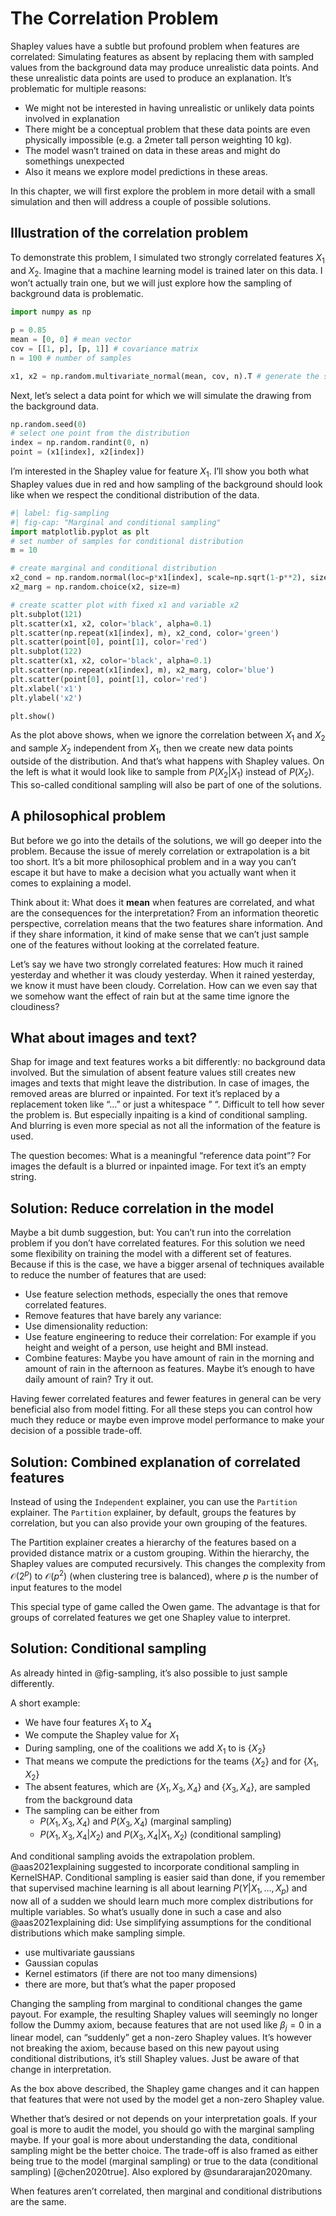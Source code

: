 # The Correlation Problem {#correlation}

Shapley values have a subtle but profound problem when features are correlated:
Simulating features as absent by replacing them with sampled values from the background data may produce unrealistic data points.
And these unrealistic data points are used to produce an explanation.
It's problematic for multiple reasons:

- We might not be interested in having unrealistic or unlikely data points involved in explanation
- There might be a conceptual problem that these data points are even physically impossible (e.g. a 2meter tall person weighting 10 kg).
- The model wasn't trained on data in these areas and might do somethings unexpected
- Also it means we explore model predictions in these areas.


In this chapter, we will first explore the problem in more detail with a small simulation and then will address a couple of possible solutions.

## Illustration of the correlation problem

To demonstrate this problem, I simulated two strongly correlated features $X_1$ and $X_2$.
Imagine that a machine learning model is trained later on this data.
I won't actually train one, but we will just explore how the sampling of background data is problematic.

```python
import numpy as np

p = 0.85
mean = [0, 0] # mean vector
cov = [[1, p], [p, 1]] # covariance matrix
n = 100 # number of samples

x1, x2 = np.random.multivariate_normal(mean, cov, n).T # generate the samples
```

Next, let's select a data point for which we will simulate the drawing from the background data.

```python
np.random.seed(0)
# select one point from the distribution
index = np.random.randint(0, n)
point = (x1[index], x2[index])
```

I'm interested in the Shapley value for feature $X_1$.
I'll show you both what Shapley values due in red and how sampling of the background should look like when we respect the conditional distribution of the data.

```python
#| label: fig-sampling
#| fig-cap: "Marginal and conditional sampling"
import matplotlib.pyplot as plt
# set number of samples for conditional distribution
m = 10

# create marginal and conditional distribution
x2_cond = np.random.normal(loc=p*x1[index], scale=np.sqrt(1-p**2), size=m)
x2_marg = np.random.choice(x2, size=m)

# create scatter plot with fixed x1 and variable x2
plt.subplot(121)
plt.scatter(x1, x2, color='black', alpha=0.1)
plt.scatter(np.repeat(x1[index], m), x2_cond, color='green')
plt.scatter(point[0], point[1], color='red')
plt.subplot(122)
plt.scatter(x1, x2, color='black', alpha=0.1)
plt.scatter(np.repeat(x1[index], m), x2_marg, color='blue')
plt.scatter(point[0], point[1], color='red')
plt.xlabel('x1')
plt.ylabel('x2')

plt.show()
```
As the plot above shows, when we ignore the correlation between $X_1$ and $X_2$ and sample $X_2$ independent from $X_1$, then we create new data points outside of the distribution.
And that's what happens with Shapley values.
On the left is what it would look like to sample from $P(X_2 | X_1)$ instead of $P(X_2)$.
This so-called conditional sampling will also be part of one of the solutions.

## A philosophical problem

But before we go into the details of the solutions, we will go deeper into the problem.
Because the issue of merely correlation or extrapolation is a bit too short.
It's a bit more philosophical problem and in a way you can't escape it but have to make a decision what you actually want when it comes to explaining a model.

Think about it: What does it **mean** when features are correlated, and what are the consequences for the interpretation?
From an information theoretic perspective, correlation means that the two features share information.
And if they share information, it kind of make sense that we can't just sample one of the features without looking at the correlated feature.

Let's say we have two strongly correlated features:
How much it rained yesterday and whether it was cloudy yesterday.
When it rained yesterday, we know it must have been cloudy.
Correlation.
How can we even say that we somehow want the effect of rain but at the same time ignore the cloudiness?

## What about images and text?

Shap for image and text features works a bit differently: no background data involved.
But the simulation of absent feature values still creates new images and texts that might leave the distribution.
In case of images, the removed areas are blurred or inpainted.
For text it's replaced by a replacement token like "..." or just a whitespace " ".
Difficult to tell how sever the problem is.
But especially inpaiting is a kind of conditional sampling.
And blurring is even more special as not all the information of the feature is used.

The question becomes: What is a meaningful "reference data point"?
For images the default is a blurred or inpainted image.
For text it's an empty string.

## Solution: Reduce correlation in the model

Maybe a bit dumb suggestion, but: You can't run into the correlation problem if you don't have correlated features.
For this solution we need some flexibility on training the model with a different set of features.
Because if this is the case, we have a bigger arsenal of techniques available to reduce the number of features that are used:

- Use feature selection methods, especially the ones that remove correlated features.
- Remove features that have barely any variance:
- Use dimensionality reduction:  
- Use feature engineering to reduce their correlation: For example if you height and weight of a person, use height and BMI instead.
- Combine features: Maybe you have amount of rain in the morning and amount of rain in the afternoon as features. Maybe it's enough to have daily amount of rain? Try it out.

Having fewer correlated features and fewer features in general can be very beneficial also from model fitting.
For all these steps you can control how much they reduce or maybe even improve model performance to make your decision of a possible trade-off.

## Solution: Combined explanation of correlated features

Instead of using the `Independent` explainer, you can use the `Partition` explainer.
The `Partition` explainer, by default, groups the features by correlation, but you can also provide your own grouping of the features.

The Partition explainer creates a hierarchy of the features based on a provided distance matrix or a custom grouping.
Within the hierarchy, the Shapley values are computed recursively.
This changes the complexity from $\mathcal{O}(2^p)$ to $\mathcal{O}(p^2)$ (when clustering tree is balanced), where $p$ is the number of input features to the model

This special type of game called the Owen game.
The advantage is that for groups of correlated features we get one Shapley value to interpret.

## Solution: Conditional sampling

As already hinted in @fig-sampling, it's also possible to just sample differently.

A short example:

- We have four features $X_1$ to $X_4$
- We compute the Shapley value for $X_1$
- During sampling, one of the coalitions we add $X_1$ to is $\{X_2\}$
- That means we compute the predictions for the teams $\{X_2\}$ and for $\{X_1, X_2\}$
- The absent features, which are $\{X_1, X_3, X_4\}$ and $\{X_3, X_4\}$, are sampled from the background data
- The sampling can be either from
  - $P(X_1, X_3, X_4)$ and $P(X_3, X_4)$ (marginal sampling)
  - $P(X_1, X_3, X_4 | X_2)$ and $P(X_3, X_4| X_1, X_2)$ (conditional sampling)

And conditional sampling avoids the extrapolation problem.
@aas2021explaining suggested to incorporate conditional sampling in KernelSHAP.
Conditional sampling is easier said than done, if you remember that supervised machine learning is all about learning $P(Y|X_1, \ldots, X_p)$ and now all of a sudden we should learn much more complex distributions for multiple variables. 
So what's usually done in such a case and also @aas2021explaining did:
Use simplifying assumptions for the conditional distributions which make sampling simple.

- use multivariate gaussians
- Gaussian copulas
- Kernel estimators (if there are not too many dimensions)
- there are more, but that's what the paper proposed

::: {.callout-warning}

Changing the sampling from marginal to conditional changes the game payout.
For example, the resulting Shapley values will seemingly no longer follow the Dummy axiom, because features that are not used like $\beta_j=0$ in a linear model, can "suddenly" get a non-zero Shapley values.
It's however not breaking the axiom, because based on this new payout using conditional distributions, it's still Shapley values.
Just be aware of that change in interpretation. 

:::

As the box above described, the Shapley game changes and it can happen that features that were not used by the model get a non-zero Shapley value.

Whether that's desired or not depends on your interpretation goals.
If your goal is more to audit the model, you should go with the marginal sampling maybe.
If your goal is more about understanding the data, conditional sampling might be the better choice.
The trade-off is also framed as either being true to the model (marginal sampling) or true to the data (conditional sampling) [@chen2020true].
Also explored by @sundararajan2020many.



::: {.callout-note}

When features aren't correlated, then marginal and conditional distributions are the same.

:::

